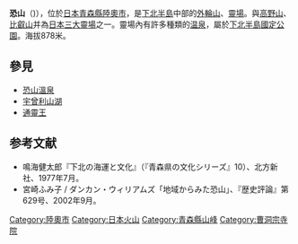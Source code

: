 {{日本寺院|
名称 = 恐山|
画像 = [[image:Sanmon_Gate_of_Bodai-ji_Temple_at_Mount_Osore.jpg|260px]]|
所在地 = [[青森縣|青森縣]][[陸奧市|陸奧市]]田名部字宇曾利山3-2|
位置 = {{coord|41|19|37.39|N|141|5|24.97|E|scale:60000}}|
山号 = 恐山|
宗派 = [[曹洞宗|曹洞宗]]|
本尊 = [[地蔵菩薩|地蔵菩薩]]|
創建年 =（傳說）[[貞觀_(日本)|貞觀]]4年（862年）|
開基 = （傳說）[[圓仁|圓仁]]（慈覺大師）|
正式名 = 恐山 伽羅陀山菩提寺|
別称 = |
札所等 = 津輕三十三觀音番外札所|
文化財 = |
}}
'''恐山'''（{{jpn|j=恐山|hg=おそれざん（おそれやま）|rm=Osore-zan (Osore-yama)|f=y}})），位於[[日本|日本]][[青森縣|青森縣]][[陸奧市|陸奧市]]，是[[下北半島|下北半島]]中部的[[外輪山|外輪山]]、[[靈場|靈場]]。與[[金剛峯寺|高野山]]、[[延暦寺|比叡山]]并為[[日本三大列表|日本三大靈場]]之一。靈場內有許多種類的[[温泉|温泉]]，屬於[[下北半島國定公園|下北半島國定公園]]。海拔878米。

== 參見 ==

* [[恐山溫泉|恐山溫泉]]
* [[宇曾利山湖|宇曾利山湖]]
* [[通靈王|通靈王]]

== 参考文献 ==

* 鳴海健太郎『下北の海運と文化』（『青森県の文化シリーズ』10）、北方新社、1977年7月。
* 宮崎ふみ子 / ダンカン・ウィリアムズ「地域からみた恐山」、『歴史評論』第629号、2002年9月。

{{日本活火山}}
{{Authority control}}
{{Japan-geo-stub}}
{{DEFAULTSORT:Osore-zan}}

[[Category:陸奧市|Category:陸奧市]]
[[Category:日本火山|Category:日本火山]]
[[Category:青森縣山峰|Category:青森縣山峰]]
[[Category:曹洞宗寺院|Category:曹洞宗寺院]]